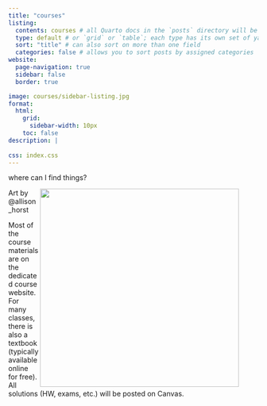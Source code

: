 ```yaml
---
title: "courses"
listing: 
  contents: courses # all Quarto docs in the `posts` directory will be included on your listing page
  type: default # or `grid` or `table`; each type has its own set of yaml options to include
  sort: "title" # can also sort on more than one field
  categories: false # allows you to sort posts by assigned categories 
website:
  page-navigation: true
  sidebar: false
  border: true

image: courses/sidebar-listing.jpg
format:
  html: 
    grid: 
      sidebar-width: 10px
    toc: false
description: |
  
css: index.css
---
```



::: h1
where can I find things?
:::


<figure>
<img src="courses/sidebar-listing.jpg" align="right" width="400">
</figure>
<figcaption>Art by @allison_horst</figcaption>
Most of the course materials are on the dedicated course website. For many classes, there is also a textbook (typically available online for free). All solutions (HW, exams, etc.) will be posted on Canvas.



```{=html}
<style>

#hero-banner {
  padding-top: 35px;
  background-color: #FAF9F0;
}
</style>
```

<p style="margin-bottom:3cm;"></p>
<p style="margin-bottom:3cm;"></p>
